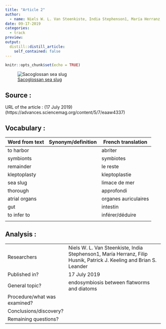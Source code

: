 ```yaml
---
title: "Article 2"
author:
  - name: Niels W. L. Van Steenkiste, India Stephenson1, María Herranz, Filip Husnik, Patrick J. Keeling and Brian S. Leander
date: 09-17-2019
categories:
  - track
preview: 
output:
  distill::distill_article:
    self_contained: false
---
```


```r
knitr::opts_chunk$set(echo = TRUE)
```

![[Sacoglossan sea slug](https://en.wikipedia.org/wiki/Kleptoplasty#/media/File:Costasiella_Kuroshimae_(19080120525)_(2).jpg)](images2/SeaSlug.jpg)

## Source :

URL of the article : (17 July 2019)
(https://advances.sciencemag.org/content/5/7/eaaw4337)

## Vocabulary :

| Word from text | Synonym/definition | French translation |
|----------------|--------------------|--------------------|
| to harbor |  | abriter |
| symbionts |  | symbiotes |
| remainder |  | le reste |
| kleptoplasty |  | kleptoplastie |
| sea slug |  | limace de mer |
| thorough |  | approfondi |
| atrial organs |  | organes auriculaires |
| gut |  | intestin |
| to infer to |  | inférer/déduire |
|

## Analysis :

|                              |                                                                     |
| ---------------------------- | ------------------------------------------------------------------- |
| Researchers                  | Niels W. L. Van Steenkiste, India Stephenson1, María Herranz, Filip Husnik, Patrick J. Keeling and Brian S. Leander |
| Published in?                |  17 July 2019                               |
| General topic?               | endosymbiosis between flatworms and diatoms |
| Procedure/what was examined? |  |
| Conclusions/discovery?       |  |
| Remaining questions?         |  |





